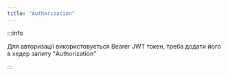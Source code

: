 ```yaml
---
title: "Authorization"
---
```


:::info

Для авторизації використовується Bearer JWT токен, треба додати його в хедер запиту "Authorization"

:::
